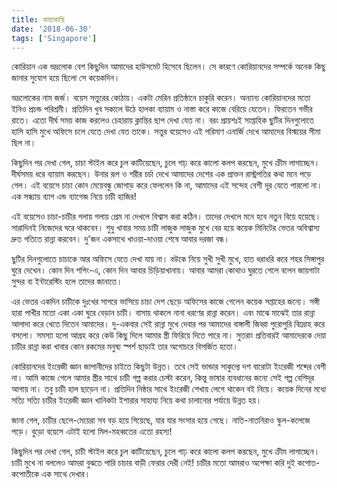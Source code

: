 ```yaml
---
title: কাছাকাছি
date: '2018-06-30'
tags: ['Singapore']
---
```



কোরিয়ান এক ভদ্রলোক বেশ কিছুদিন আমাদের হাউসমেট হিসেবে ছিলেন। সে কারণে কোরিয়ানদের সম্পর্কে অনেক কিছু জানার সুযোগ হয়ে ছিলো সে কয়েকদিন।

 

ভদ্রলোকের নাম জর্জ। বয়েস সত্তুরের কোঠায়। একটা মেরিন প্রতিষ্ঠানে চাকুরি করেন। অন্যান্য কোরিয়ানদের মতো ইনিও প্রচন্ড পরিশ্রমী। প্রতিদিন খুব সকালে উঠে হালকা ব্যায়াম ও নাস্তা করে কাজে বেরিয়ে যেতেন। ফিরতেন গভীর রাতে। এতো দীর্ঘ সময় কাজ করলেও চেহারায় ক্লান্তির ছাপ দেখা যেত না। বরং প্রায়শঃই সাপ্তাহিক ছুটির দিনগুলোতে হাসি হাসি মুখে অফিসে চলে যেতে দেখা যেত তাকে। সত্তুর বয়েসেও এই পরিমাণ এনার্জি দেখে আমাদের বিস্ময়ের সীমা ছিল না।

 

কিছুদিন পর দেখা গেল, চাচা স্টাইল করে চুল কাটিয়েছেন, চুলে গাঢ় করে কালো কলপ করছেন, মুখে ক্রীম লাগাচ্ছেন। দীর্ঘসময় ধরে ব্যায়াম করছেন। উনার রূপ ও শরীর চর্চা দেখে আমাদের দেশের এক প্রাক্তন রাস্ট্রপতির কথা মনে পড়ে গেল। এই বয়েসে চাচা কোন মেয়েবন্ধু জোগাড় করে ফেললেন কি না, আমাদের এই সন্দেহ বেশী দূর যেতে পারলো না। এক সন্ধ্যায় ব্যাগ এন্ড ব্যাগেজ নিয়ে চাচী হাজির!

 

এই বয়েসেও চাচা-চাচীর গলায় গলায় প্রেম না দেখলে বিশ্বাস করা কঠিন। তাদের দেখলে মনে হবে নতুন বিয়ে হয়েছে। সারাদিনই নিজেদের ঘরে থাকবেন। শুধু খাবার সময় চাচী লাজুক লাজুক মুখে বের হয়ে কয়েক মিনিটের ভেতর অবিশ্বাস্য দ্রুত গতিতে রান্না করবেন। দু'জন একসাথে খাওয়া-দাওয়া শেষে আবার দরজা বন্ধ।

 

ছুটির দিনগুলোতে চাচাকে আর অফিসে যেতে দেখা যায় না। বউকে নিয়ে সুখী সুখী মুখে, হাত ধরাধরি করে শহর সিঙ্গাপুর ঘুরে দেখেন। কোন দিন শপিং-এ, কোন দিন আবার চিড়িয়াখানায়। আবার আমরা কোথাও ঘুরতে গেলে বলেন জায়গাটা সুন্দর বা ইন্টারেস্টিং হলে তাদের জানাতে।

 

এর ভেতর একদিন চাচীকে দুঃখের সাগরে ভাসিয়ে চাচা দেশ ছেড়ে অফিসের কাজে গেলেন কয়েক সপ্তাহের জন্যে। সঙ্গী হারা পাখীর মতো একা একা ঘুরে বেড়ান চাচী। বাসায় থাকলে নানা ধরণের রান্না করেন। এবং মাঝে মাঝেই তার রান্না আলাদা করে খেতে দিতেন আমাদের। দু-একবার সেই রান্না মুখে দেবার পর আমাদের বাঙ্গালী জিহ্বা পুরোপুরি বিদ্রোহ করে বসলো। সমস্যা হলো আগ্রহ করে কেউ কিছু দিলে আমার স্ত্রী ফিরিয়ে দিতে পারে না। সুতরাং প্রতিবারই আমাদেরকে দেয়া চাচীর রান্না করা খাবার কোন রকমের মনুষ্য স্পর্শ ছাড়াই তার অগোচরে বিসর্জিত হতো।

 

কোরিয়ানদের ইংরেজী জ্ঞান জাপানীদের চাইতে কিছুটা উন্নত। তবে সেই ভান্ডার সাকুল্যে দশ বারোটা ইংরেজী শব্দের বেশী না। আমি কাজে গেলে আমার স্ত্রীর সাথে চাচী গল্প করার চেস্টা করেন, কিন্তু ভাষার ব্যবধানের জন্যে সেই গল্প বেশিদূর আগায় না। তবু চাচী হাল ছাড়েন না। প্রতিদিন নিষ্ঠার সাথে ইংরেজী শেখায় লেগে থাকেন বই নিয়ে। কয়েক দিনের মধ্যে সত্যি সত্যি চাচীর ইংরেজী জ্ঞান খানিকটা ইশারার সাহায্য নিয়ে কথা চালানোর পর্যায়ে উন্নত হয়।

 

জানা গেল, চাচীর ছেলে-মেয়েরা সব বড় হয়ে গিয়েছে, যার যার সংসার হয়ে গেছে। নাতি-নাতনিরাও স্কুল-কলেজে পড়ে। বুড়ো বয়েসে এটাই হলো মিল-মহব্বতের এতো রহস্য!

 

কিছুদিন পর দেখা গেল, চাচী স্টাইল করে চুল কাটিয়েছেন, চুলে গাঢ় করে কালো কলপ করছেন, মুখে ক্রীম লাগাচ্ছেন। চাচী মুখে না বললেও আমরা বুঝতে পারি চাচার বাড়ী ফেরার দেরী নেই! চাচীর মতো আমরাও অপেক্ষা করি দুই কপোত-কপোতীকে এক সাথে দেখার।